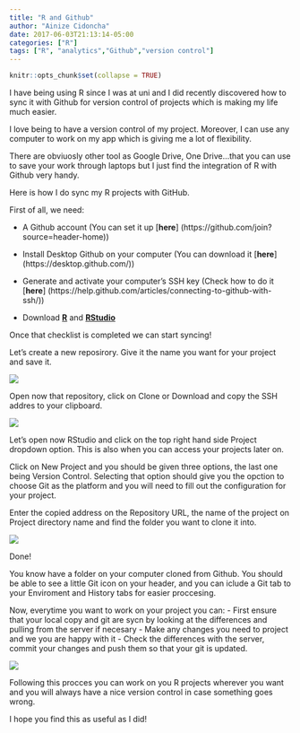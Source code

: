 ```yaml
---
title: "R and Github"
author: "Ainize Cidoncha"
date: 2017-06-03T21:13:14-05:00
categories: ["R"]
tags: ["R", "analytics","Github","version control"]
---
```


```r
knitr::opts_chunk$set(collapse = TRUE)
```

I have being using R since I was at uni and I did recently discovered how to sync it with Github for version control of projects which is making my life much easier. 

I love being to have a version control of my project. Moreover, I can use any computer to work on my app which is giving me a lot of flexibility. 

There are obviuosly other tool as Google Drive, One Drive...that you can use to save your work through laptops but I just find the integration of R with Github very handy.

Here is how I do sync my R projects with GitHub.

First of all, we need:

- A Github account (You can set it up [**here**] (https://github.com/join?source=header-home))

- Install Desktop Github on your computer (You can download it [**here**] (https://desktop.github.com/))

- Generate and activate your computer's SSH key (Check how to do it [**here**] (https://help.github.com/articles/connecting-to-github-with-ssh/))

- Download [**R**](https://cran.r-project.org/bin/windows/base/) and [**RStudio**](https://www.rstudio.com/products/rstudio/download2/)

Once that checklist is completed we can start syncing!

Let's create a new reposirory. Give it the name you want for your project and save it.

![](/img/newrepository.png)


Open now that repository, click on Clone or Download and copy the SSH addres to your clipboard.

![](/img/clone.png)

Let's open now RStudio and click on the top right hand side Project dropdown option. This is also when you can access your projects later on.

Click on New Project and you should be given three options, the last one being Version Control. Selecting that option should give you the opction to choose Git as the platform and you will need to fill out the configuration for your project.

Enter the copied address on the Repository URL, the name of the project on Project directory name and find the folder you want to clone it into.

![](/img/Rprojectconfig.png)


Done!

You know have a folder on your computer cloned from Github. You should be able to see a little Git icon on your header, and you can iclude a Git tab to your Enviroment and History tabs for easier proccesing.

Now, everytime you want to work on your project you can:
- First ensure that your local copy and git are sycn by looking at the differences and pulling from the server if necesary
- Make any changes you need to project and we you are happy with it
- Check the differences with the server, commit your changes and push them so that your git is updated.

![](/img/Rcommit.png)

Following this procces you can work on you R projects wherever you want and you will always have a nice version control in case something goes wrong.

I hope you find this as useful as I did!


